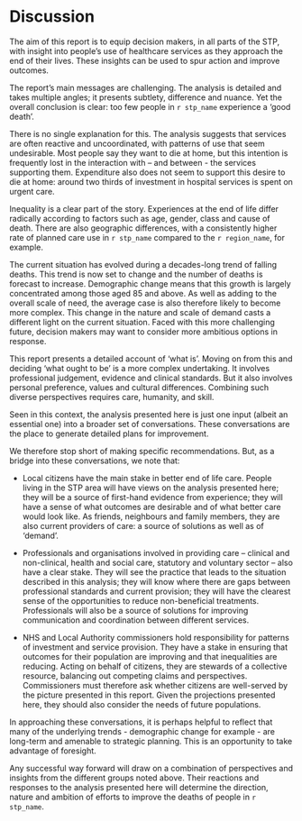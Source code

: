 # Discussion

The aim of this report is to equip decision makers, in all parts of the STP, with insight into people's
use of healthcare services as they approach the end of their lives. These insights can be used to
spur action and improve outcomes.

The report’s main messages are challenging. The analysis is detailed and takes multiple angles; it
presents subtlety, difference and nuance. Yet the overall conclusion is clear: too few people in 
`r stp_name` experience a ‘good death’.

There is no single explanation for this. The analysis suggests that services are often reactive and
uncoordinated, with patterns of use that seem undesirable. Most people say they want to die at
home, but this intention is frequently lost in the interaction with – and between - the services
supporting them. Expenditure also does not seem to support this desire to die at home: around
two thirds of investment in hospital services is spent on urgent care.

Inequality is a clear part of the story. Experiences at the end of life differ radically according to
factors such as age, gender, class and cause of death. There are also geographic differences, with a
consistently higher rate of planned care use in `r stp_name` compared to the `r region_name`, for example.

The current situation has evolved during a decades-long trend of falling deaths. This trend is now
set to change and the number of deaths is forecast to increase. Demographic change means that
this growth is largely concentrated among those aged 85 and above. As well as adding to the
overall scale of need, the average case is also therefore likely to become more complex.
This change in the nature and scale of demand casts a different light on the current situation. Faced
with this more challenging future, decision makers may want to consider more ambitious options
in response.

This report presents a detailed account of ‘what is’. Moving on from this and deciding ‘what ought
to be’ is a more complex undertaking. It involves professional judgement, evidence and clinical
standards. But it also involves personal preference, values and cultural differences. Combining such
diverse perspectives requires care, humanity, and skill.

Seen in this context, the analysis presented here is just one input (albeit an essential one) into a
broader set of conversations. These conversations are the place to generate detailed plans for
improvement.

We therefore stop short of making specific recommendations. But, as a bridge into these
conversations, we note that:

- Local citizens have the main stake in better end of life care. People living in the STP area will
have views on the analysis presented here; they will be a source of first-hand evidence from
experience; they will have a sense of what outcomes are desirable and of what better care
would look like. As friends, neighbours and family members, they are also current providers of
care: a source of solutions as well as of ‘demand’.

- Professionals and organisations involved in providing care – clinical and non-clinical, health
and social care, statutory and voluntary sector – also have a clear stake. They will see the
practice that leads to the situation described in this analysis; they will know where there are
gaps between professional standards and current provision; they will have the clearest sense of
the opportunities to reduce non-beneficial treatments. Professionals will also be a source of
solutions for improving communication and coordination between different services.

- NHS and Local Authority commissioners hold responsibility for patterns of investment and
service provision. They have a stake in ensuring that outcomes for their population are
improving and that inequalities are reducing. Acting on behalf of citizens, they are stewards of
a collective resource, balancing out competing claims and perspectives. Commissioners must
therefore ask whether citizens are well-served by the picture presented in this report. Given the
projections presented here, they should also consider the needs of future populations.

In approaching these conversations, it is perhaps helpful to reflect that many of the underlying
trends - demographic change for example - are long-term and amenable to strategic planning. This
is an opportunity to take advantage of foresight.

Any successful way forward will draw on a combination of perspectives and insights from the
different groups noted above. Their reactions and responses to the analysis presented here will
determine the direction, nature and ambition of efforts to improve the deaths of people in 
`r stp_name`.
